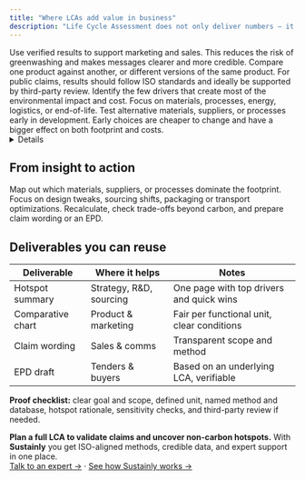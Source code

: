 ```yaml
---
title: "Where LCAs add value in business"
description: "Life Cycle Assessment does not only deliver numbers – it delivers decisions. It helps teams see where the real impacts are, compare fairly, and build credible evidence for both internal strategy and external communication."
---
```



<Tabs>
  <Tab title="Communicate with confidence">
    Use verified results to support marketing and sales. This reduces the risk of greenwashing and makes messages clearer and more credible.
  </Tab>
  <Tab title="Comparative LCAs">
    Compare one product against another, or different versions of the same product. For public claims, results should follow ISO standards and ideally be supported by third-party review.
  </Tab>
  <Tab title="Hotspot analysis">
    Identify the few drivers that create most of the environmental impact and cost. Focus on materials, processes, energy, logistics, or end-of-life.
  </Tab>
  <Tab title="Design & R&D guidance">
    Test alternative materials, suppliers, or processes early in development. Early choices are cheaper to change and have a bigger effect on both footprint and costs.
  </Tab>
</Tabs>

<Details title="Also powerful for procurement and compliance">
  Many public tenders and buyer requests require LCA-based documentation such as Environmental Product Declarations (EPDs). A transparent scope, unit, and recognized method make compliance smoother and increase win-rates.
</Details>

## From insight to action

<Steps>
  <Step title="Identify top 3 hotspots">
    Map out which materials, suppliers, or processes dominate the footprint.
  </Step>
  <Step title="Pick high-leverage changes">
    Focus on design tweaks, sourcing shifts, packaging or transport optimizations.
  </Step>
  <Step title="Validate and communicate">
    Recalculate, check trade-offs beyond carbon, and prepare claim wording or an EPD.
  </Step>
</Steps>

## Deliverables you can reuse

| Deliverable       | Where it helps          | Notes                                      |
| ----------------- | ----------------------- | ------------------------------------------ |
| Hotspot summary   | Strategy, R&D, sourcing | One page with top drivers and quick wins   |
| Comparative chart | Product & marketing     | Fair per functional unit, clear conditions |
| Claim wording     | Sales & comms           | Transparent scope and method               |
| EPD draft         | Tenders & buyers        | Based on an underlying LCA, verifiable     |

 **Proof checklist:** clear goal and scope, defined unit, named method and database, hotspot rationale, sensitivity checks, and third-party review if needed.

**Plan a full LCA to validate claims and uncover non-carbon hotspots.** With **Sustainly** you get ISO-aligned methods, credible data, and expert support in one place.\
[Talk to an expert →](/contact) · [See how Sustainly works →](/product)